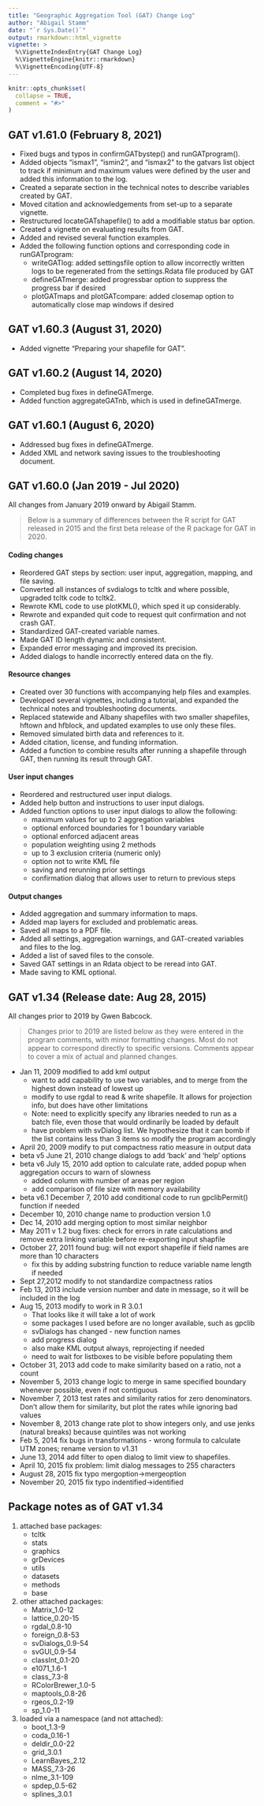 ```yaml
---
title: "Geographic Aggregation Tool (GAT) Change Log"
author: "Abigail Stamm"
date: "`r Sys.Date()`"
output: rmarkdown::html_vignette
vignette: >
  %\VignetteIndexEntry{GAT Change Log}
  %\VignetteEngine{knitr::rmarkdown}
  %\VignetteEncoding{UTF-8}
---
```


```r
knitr::opts_chunk$set(
  collapse = TRUE,
  comment = "#>"
)
```

## GAT v1.61.0 (February 8, 2021)

* Fixed bugs and typos in confirmGATbystep() and runGATprogram().
* Added objects "ismax1", "ismin2", and "ismax2" to the gatvars list object
  to track if minimum and maximum values were defined by the user and added
  this information to the log.
* Created a separate section in the technical notes to describe variables
  created by GAT.
* Moved citation and acknowledgements from set-up to a separate vignette.
* Restructured locateGATshapefile() to add a modifiable status bar option.
* Created a vignette on evaluating results from GAT.
* Added and revised several function examples.
* Added the following function options and corresponding code in runGATprogram:
    * writeGATlog: added settingsfile option to allow incorrectly written logs 
      to be regenerated from the settings.Rdata file produced by GAT
    * defineGATmerge: added progressbar option to suppress the progress bar if
      desired
    * plotGATmaps and plotGATcompare: added closemap option to automatically 
      close map windows if desired

## GAT v1.60.3 (August 31, 2020)

* Added vignette "Preparing your shapefile for GAT".


## GAT v1.60.2 (August 14, 2020)

* Completed bug fixes in defineGATmerge.
* Added function aggregateGATnb, which is used in defineGATmerge.


## GAT v1.60.1 (August 6, 2020)

* Addressed bug fixes in defineGATmerge.
* Added XML and network saving issues to the troubleshooting document.

## GAT v1.60.0 (Jan 2019 - Jul 2020)

All changes from January 2019 onward by Abigail Stamm.

> Below is a summary of differences between the R script for GAT released in 
> 2015 and the first beta release of the R package for GAT in 2020.

#### Coding changes

* Reordered GAT steps by section: user input, aggregation, mapping, and 
  file saving.
* Converted all instances of svdialogs to tcltk and where possible, 
  upgraded tcltk code to tcltk2.
* Rewrote KML code to use plotKML(), which sped it up considerably.
* Rewrote and expanded quit code to request quit confirmation and not 
  crash GAT.
* Standardized GAT-created variable names.
* Made GAT ID length dynamic and consistent.
* Expanded error messaging and improved its precision.
* Added dialogs to handle incorrectly entered data on the fly.


#### Resource changes

* Created over 30 functions with accompanying help files and examples.
* Developed several vignettes, including a tutorial, and expanded the 
  technical notes and troubleshooting documents.
* Replaced statewide and Albany shapefiles with two smaller shapefiles, 
  hftown and hfblock, and updated examples to use only these files.
* Removed simulated birth data and references to it.
* Added citation, license, and funding information.
* Added a function to combine results after running a shapefile through 
  GAT, then running its result through GAT.


#### User input changes

* Reordered and restructured user input dialogs.
* Added help button and instructions to user input dialogs.
* Added function options to user input dialogs to allow the following:
    * maximum values for up to 2 aggregation variables
    * optional enforced boundaries for 1 boundary variable
    * optional enforced adjacent areas
    * population weighting using 2 methods
    * up to 3 exclusion criteria (numeric only)
    * option not to write KML file
    * saving and rerunning prior settings
    * confirmation dialog that allows user to return to previous steps


#### Output changes

* Added aggregation and summary information to maps.
* Added map layers for excluded and problematic areas.
* Saved all maps to a PDF file.
* Added all settings, aggregation warnings, and GAT-created variables and 
  files to the log. 
* Added a list of saved files to the console.
* Saved GAT settings in an Rdata object to be reread into GAT.
* Made saving to KML optional.




## GAT v1.34 (Release date: Aug 28, 2015)

All changes prior to 2019 by Gwen Babcock.

> Changes prior to 2019 are listed below as they were entered in the program
> comments, with minor formatting changes. Most do not appear to correspond
> directly to specific versions. Comments appear to cover a mix of actual and
> planned changes. 


* Jan 11, 2009 modified to add kml output
    * want to add capability to use two variables, and to merge from the
      highest down instead of lowest up
    * modify to use rgdal to read & write shapefile. It allows for projection
      info, but does have other limitations
    * Note: need to explicitly specify any libraries needed to run as a batch
      file, even those that would ordinarily be loaded by default
    * have problem with svDialog list.  We hypothesize that it can bomb if
      the list contains less than 3 items so modify the program accordingly
* April 20, 2009 modify to put compactness ratio measure in output data
* beta v5 June 21, 2010 change dialogs to add 'back' and 'help' options
* beta v6 July 15, 2010 add option to calculate rate, added popup when
  aggregation occurs to warn of slowness
    * added column with number of areas per region
    * add comparison of file size with memory availability
* beta v6.1 December 7, 2010 add conditional code to run gpclibPermit()
  function if needed
* December 10, 2010 change name to production version 1.0
* Dec 14, 2010 add merging option to most similar neighbor
* May 2011 v 1.2 bug fixes: check for errors in rate calculations and remove
  extra linking variable before re-exporting input shapfile
* October 27, 2011 found bug: will not export shapefile if field names are
  more than 10 characters
    * fix this by adding substring function to reduce variable name length if
      needed
* Sept 27,2012 modify to not standardize compactness ratios
* Feb 13, 2013 include version number and date in message, so it will be
  included in the log
* Aug 15, 2013 modify to work in R 3.0.1
    * That looks like it will take a lot of work
    * some packages I used before are no longer available, such as gpclib
    * svDialogs has changed - new function names
    * add progress dialog
    * also make KML output always, reprojecting if needed
    * need to wait for listboxes to be visible before populating them
* October 31, 2013 add code to make similarity based on a ratio, not a count
* November 5, 2013 change logic to merge in same specified boundary whenever
  possible, even if not contiguous
* November 7, 2013 test rates and similarity ratios for zero denominators.
  Don't allow them for similarity, but plot the rates while ignoring bad
  values
* November 8, 2013 change rate plot to show integers only, and use jenks
  (natural breaks) because quintiles was not working
* Feb 5, 2014 fix bugs in transformations - wrong formula to calculate UTM
  zones; rename version to v1.31
* June 13, 2014 add filter to open dialog to limit view to shapefiles.
* April 10, 2015 fix problem: limit dialog messages to 255 characters
* August 28, 2015 fix typo mergoption->mergeoption
* November 20, 2015 fix typo indentified->identified

## Package notes as of GAT v1.34

1. attached base packages:
    * tcltk
    * stats
    * graphics
    * grDevices
    * utils
    * datasets
    * methods
    * base
1. other attached packages:
    * Matrix_1.0-12
    * lattice_0.20-15
    * rgdal_0.8-10
    * foreign_0.8-53
    * svDialogs_0.9-54
    * svGUI_0.9-54
    * classInt_0.1-20
    * e1071_1.6-1
    * class_7.3-8
    * RColorBrewer_1.0-5
    * maptools_0.8-26
    * rgeos_0.2-19
    * sp_1.0-11
1. loaded via a namespace (and not attached):
    * boot_1.3-9
    * coda_0.16-1
    * deldir_0.0-22
    * grid_3.0.1
    * LearnBayes_2.12
    * MASS_7.3-26
    * nlme_3.1-109
    * spdep_0.5-62
    * splines_3.0.1
